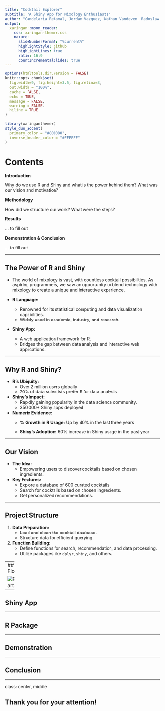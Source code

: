 ---
title: "Cocktail Explorer" 
subtitle: "A Shiny App for Mixology Enthusiasts"
author: "Candelaria Retamal, Jordan Vazquez, Nathan Vandeven, Radoslaw Mlynarczyk, Tiffany Davies"
output:
  xaringan::moon_reader:
    css: xaringan-themer.css
    nature:
      slideNumberFormat: "%current%"
      highlightStyle: github
      highlightLines: true
      ratio: 16:9
      countIncrementalSlides: true
---
```{r setup, include=FALSE}
options(htmltools.dir.version = FALSE)
knitr::opts_chunk$set(
  fig.width=9, fig.height=3.5, fig.retina=3,
  out.width = "100%",
  cache = FALSE,
  echo = TRUE,
  message = FALSE, 
  warning = FALSE,
  hiline = TRUE
)
```

```{r xaringan-themer, include=FALSE, warning=FALSE}
library(xaringanthemer)
style_duo_accent(
  primary_color = "#808080",
  inverse_header_color = "#FFFFFF"
)
```

# Contents

**Introduction**

Why do we use R and Shiny and what is the power behind them? What was our vision and motivation?

**Methodology**

How did we structure our work? What were the steps?

**Results**

... to fill out

**Demonstration & Conclusion**

... to fill out

---

## The Power of R and Shiny

- The world of mixology is vast, with countless cocktail possibilities. As aspiring programmers, we saw an opportunity to blend technology with mixology to create a unique and interactive experience.

- **R Language:**
  - Renowned for its statistical computing and data visualization capabilities.
  - Widely used in academia, industry, and research.

- **Shiny App:**
  - A web application framework for R.
  - Bridges the gap between data analysis and interactive web applications.

---

## Why R and Shiny?

- **R's Ubiquity:**
  - Over 2 million users globally
  - 70% of data scientists prefer R for data analysis

- **Shiny's Impact:**
  - Rapidly gaining popularity in the data science community.
  - 350,000+ Shiny apps deployed

- **Numeric Evidence:**
  - **% Growth in R Usage:**
    Up by 40% in the last three years
    
  - **Shiny's Adoption:**
    60% increase in Shiny usage in the past year

---

## Our Vision

- **The Idea:**
  - Empowering users to discover cocktails based on chosen ingredients.

- **Key Features:**
  - Explore a database of 600 curated cocktails.
  - Search for cocktails based on chosen ingredients.
  - Get personalized recommendations.

---

## Project Structure

1. **Data Preparation:**
   - Load and clean the cocktail database.
   - Structure data for efficient querying.

2. **Function Building:**
   - Define functions for search, recommendation, and data processing.
   - Utilize packages like `dplyr`, `shiny`, and others.

---
## Logic Flow


![Flowchart.](cocktail_presentation_files/flowchart_final.png)


---

## Shiny App

---

## R Package

---

## Demonstration

---

## Conclusion

---
class: center, middle

## Thank you for your attention! 





